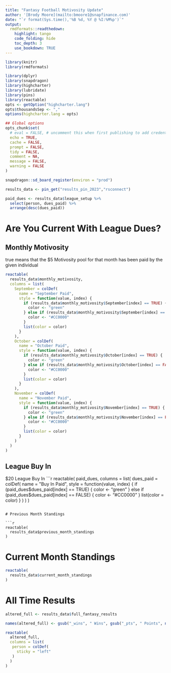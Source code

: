 ```yaml
---
title: "Fantasy Football Motivosity Update"
author: '[Brody Moore](mailto:bmoore1@snapfinance.com)'
date: "`r format(Sys.time(),'%B %d, %Y @ %I:%M%p')`"
output:
  rmdformats::readthedown:
    highlight: tango
    code_folding: hide
    toc_depth: 3
    use_bookdown: TRUE
---
```


```r
library(knitr)
library(rmdformats)

library(dplyr)
library(snapdragon)
library(highcharter)
library(lubridate)
library(pins)
library(reactable)
opts <- getOption("highcharter.lang")
opts$thousandsSep <- ","
options(highcharter.lang = opts)

## Global options
opts_chunk$set(
  # eval = FALSE, # uncomment this when first publishing to add credentials
  echo = TRUE,
  cache = FALSE,
  prompt = FALSE,
  tidy = FALSE,
  comment = NA,
  message = FALSE,
  warning = FALSE
)

snapdragon::sd_board_register(environ = "prod")
```

```r
results_data <- pin_get("results_pin_2023","rsconnect")

paid_dues <- results_data$league_setup %>% 
  select(person, dues_paid) %>% 
  arrange(desc(dues_paid))

```

# Are You Current With League Dues? {.tabset}

## Monthly Motivosity

true means that the $5 Motivosity pool for that month has been paid by the given individual

```r
reactable(
  results_data$monthly_motivosity,
  columns = list(
    September = colDef(
      name = "September Paid",
      style = function(value, index) {
        if (results_data$monthly_motivosity$September[index] == TRUE) {
          color <- "green"
        } else if (results_data$monthly_motivosity$September[index] == FALSE) {
          color <- "#CC0000"
        }
        list(color = color)
      }
    ),
    October = colDef(
      name = "October Paid",
      style = function(value, index) {
        if (results_data$monthly_motivosity$October[index] == TRUE) {
          color <- "green"
        } else if (results_data$monthly_motivosity$October[index] == FALSE) {
          color <- "#CC0000"
        }
        list(color = color)
      }
    ),
    November = colDef(
      name = "November Paid",
      style = function(value, index) {
        if (results_data$monthly_motivosity$November[index] == TRUE) {
          color <- "green"
        } else if (results_data$monthly_motivosity$November[index] == FALSE) {
          color <- "#CC0000"
        }
        list(color = color)
      }
    )
  )
)
```

## League Buy In
 
$20 League Buy In
```r
reactable(
  paid_dues,
  columns = list(
    dues_paid = colDef(
      name = "Buy In Paid",
      style = function(value, index) {
        if (paid_dues$dues_paid[index] == TRUE) {
          color <- "green"
        } else if (paid_dues$dues_paid[index] == FALSE) {
          color <- "#CC0000"
        }
        list(color = color)
      }
    )
  )
)

```

# Previous Month Standings

```r
reactable(
  results_data$previous_month_standings
)
```

# Current Month Standings

```r
reactable(
  results_data$current_month_standings
)
```

# All Time Results 

```r
altered_full <- results_data$full_fantasy_results

names(altered_full) <- gsub("_wins", " Wins", gsub("_pts", " Points", names(altered_full)))

reactable(
  altered_full,
  columns = list(
   person = colDef(
     sticky = "left"
   )
  )
)
```





